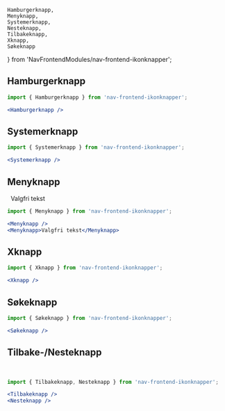     Hamburgerknapp,
    Menyknapp,
    Systemerknapp,
    Nesteknapp,
    Tilbakeknapp,
    Xknapp,
    Søkeknapp
} from 'NavFrontendModules/nav-frontend-ikonknapper';

## Hamburgerknapp

<Example>
    <Hamburgerknapp />
</Example>

```jsx
import { Hamburgerknapp } from 'nav-frontend-ikonknapper';

<Hamburgerknapp />
```

## Systemerknapp

<Example>
    <Systemerknapp />
</Example>

```jsx
import { Systemerknapp } from 'nav-frontend-ikonknapper';

<Systemerknapp />
```

## Menyknapp

<Example>
    <Menyknapp />&nbsp;
    <Menyknapp>Valgfri tekst</Menyknapp>
</Example>

```jsx
import { Menyknapp } from 'nav-frontend-ikonknapper';

<Menyknapp />
<Menyknapp>Valgfri tekst</Menyknapp>
```

## Xknapp

<Example>
    <Xknapp />
</Example>

```jsx
import { Xknapp } from 'nav-frontend-ikonknapper';

<Xknapp />
```

## Søkeknapp

<Example>
    <Søkeknapp />
</Example>

```jsx
import { Søkeknapp } from 'nav-frontend-ikonknapper';

<Søkeknapp />
```

## Tilbake-/Nesteknapp

<Example>
    <Tilbakeknapp />&nbsp;<Nesteknapp />
</Example>

```jsx
import { Tilbakeknapp, Nesteknapp } from 'nav-frontend-ikonknapper';

<Tilbakeknapp />
<Nesteknapp />
```